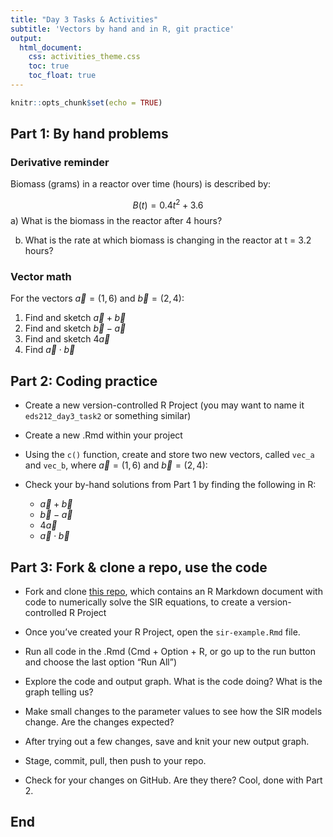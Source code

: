 ```yaml
---
title: "Day 3 Tasks & Activities"
subtitle: 'Vectors by hand and in R, git practice'
output: 
  html_document:
    css: activities_theme.css
    toc: true
    toc_float: true
---
```


```r
knitr::opts_chunk$set(echo = TRUE)
```

## Part 1: By hand problems

### Derivative reminder

Biomass (grams) in a reactor over time (hours) is described by: 

$$B(t) = 0.4t^2 + 3.6$$
a) What is the biomass in the reactor after 4 hours?

b) What is the rate at which biomass is changing in the reactor at t = 3.2 hours? 

### Vector math

For the vectors $\vec a = (1,6)$ and $\vec b = (2, 4)$: 

1. Find and sketch $\vec a + \vec b$
2. Find and sketch $\vec b - \vec a$
3. Find and sketch $4 \vec a$
4. Find $\vec a \cdot \vec b$

## Part 2: Coding practice

- Create a new version-controlled R Project (you may want to name it `eds212_day3_task2` or something similar)

- Create a new .Rmd within your project

- Using the `c()` function, create and store two new vectors, called `vec_a` and `vec_b`, where $\vec a = (1,6)$ and $\vec b = (2, 4)$: 

- Check your by-hand solutions from Part 1 by finding the following in R: 

  - $\vec a + \vec b$
  - $\vec b - \vec a$
  - $4 \vec a$
  - $\vec a \cdot \vec b$

## Part 3: Fork & clone a repo, use the code

- Fork and clone [this repo](https://github.com/allisonhorst/eds212-sir-ode), which contains an R Markdown document with code to numerically solve the SIR equations, to create a version-controlled R Project

- Once you've created your R Project, open the `sir-example.Rmd` file. 

- Run all code in the .Rmd (Cmd + Option + R, or go up to the run button and choose the last option "Run All")

- Explore the code and output graph. What is the code doing? What is the graph telling us? 

- Make small changes to the parameter values to see how the SIR models change. Are the changes expected? 

- After trying out a few changes, save and knit your new output graph.

- Stage, commit, pull, then push to your repo.

- Check for your changes on GitHub. Are they there? Cool, done with Part 2.


## End

